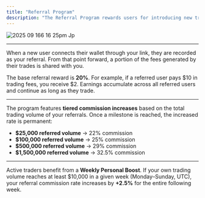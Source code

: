 ```yaml
---
title: "Referral Program"
description: "The Referral Program rewards users for introducing new traders to Vanish. Each wallet receives a customizable referral link, available through clicking Rewards within the widget. "
---
```


![2025 09 166 16 25pm Jp](/images/2025-09-166.16.25pm.jpg)

---

When a new user connects their wallet through your link, they are recorded as your referral. From that point forward, a portion of the fees generated by their trades is shared with you.

The base referral reward is **20%**. For example, if a referred user pays \$10 in trading fees, you receive \$2. Earnings accumulate across all referred users and continue as long as they trade.

---

The program features **tiered commission increases** based on the total trading volume of your referrals. Once a milestone is reached, the increased rate is permanent:

- **\$25,000 referred volume** → 22% commission
- **\$100,000 referred volume** → 25% commission
- **\$500,000 referred volume** → 29% commission
- **\$1,500,000 referred volume** → 32.5% commission

---

Active traders benefit from a **Weekly Personal Boost**. If your own trading volume reaches at least \$10,000 in a given week (Monday–Sunday, UTC), your referral commission rate increases by **\+2.5%** for the entire following week.